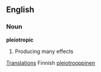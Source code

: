 ==English==
===Noun===
'''pleiotropic'''
# Producing many effects
[[Translations]]
Finnish [[:fi:pleiotrooppinen|pleiotrooppinen]]